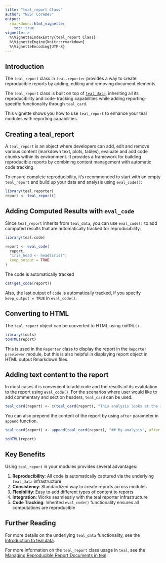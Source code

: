 ```yaml
---
title: "teal_report Class"
author: "NEST CoreDev"
output:
  rmarkdown::html_vignette:
    toc: true
vignette: >
  %\VignetteIndexEntry{teal_report Class}
  %\VignetteEngine{knitr::rmarkdown}
  %\VignetteEncoding{UTF-8}
---
```


## Introduction

The `teal_report` class in `teal.reporter` provides a way to create reproducible reports by adding, editing and removing document elements.

The `teal_report` class is built on top of [`teal_data`](https://insightsengineering.github.io/teal.data/latest-tag/articles/teal-data.html), inheriting all its reproducibility and code-tracking capabilities while adding reporting-specific functionality through `teal_card`.

This vignette shows you how to use `teal_report` to enhance your teal modules with reporting capabilities.

## Creating a teal_report

A `teal_report` is an object where developers can add, edit and remove various content (markdown text, plots, tables), evaluate and add code chunks within its environment. It provides a framework for building reproducible reports by combining content management with automatic code tracking.

To ensure complete reproducibility, it's recommended to start with an empty `teal_report` and build up your data and analysis using `eval_code()`:

```r
library(teal.reporter)
report <- teal_report()
```

## Adding Computed Results with `eval_code`

Since `teal_report` inherits from `teal_data`, you can use `eval_code()` to add computed results that are automatically tracked for reproducibility:

```r
library(teal.code)

report <- eval_code(
  report, 
  "iris_head <- head(iris)",
  keep_output = TRUE
)
```

The code is automatically tracked

```r
cat(get_code(report))
```

Also, the last output of `code` is automatically tracked, if you specify `keep_output = TRUE` in `eval_code()`.

## Converting to HTML

The `teal_report` object can be converted to HTML using `toHTML()`.

```r
library(tools)
toHTML(report)
```

This is used in the `Reporter` class to display the report in the `Reporter previewer` module,
but this is also helpful in displaying report object in HTML output Rmarkdown files.

## Adding text content to the report

In most cases it is convenient to add code and the results of its evalutation to the report using `eval_code()`.
For the scenarios where user would like to add commentary and section headers, `teal_card` can be used.

```r
teal_card(report) <- c(teal_card(report), "This analysis looks at the iris dataset.")
```

You can also prepend the content of the report by using `after` parameter in `append` function.

```r
teal_card(report) <- append(teal_card(report), "## My analysis", after = 0)
```

```r
toHTML(report)
```

## Key Benefits

Using `teal_report` in your modules provides several advantages:

1. **Reproducibility**: All code is automatically captured via the underlying `teal_data` infrastructure
2. **Consistency**: Standardized way to create reports across modules  
3. **Flexibility**: Easy to add different types of content to reports
4. **Integration**: Works seamlessly with the teal reporter infrastructure
5. **Code Tracking**: Inherited `eval_code()` functionality ensures all computations are reproducible

## Further Reading

For more details on the underlying `teal_data` functionality, see the [Introduction to teal.data](https://insightsengineering.github.io/teal.data/latest-tag/articles/teal-data.html). 

For more information on the `teal_report` class usage in `teal`, see the [Managing Reproducible Report Documents in teal](https://insightsengineering.github.io/teal/latest-tag/articles/managing-reproducible-report-documents-in-teal.html).
